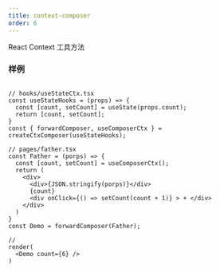 ```yaml
---
title: context-composer
order: 6
---
```


React Context 工具方法


<ImportTabs name="@jelper/context-composer" />

### 样例

```tsx live noInline

// hooks/useStateCtx.tsx
const useStateHooks = (props) => {
  const [count, setCount] = useState(props.count);
  return [count, setCount];
}
const { forwardComposer, useComposerCtx } = createCtxComposer(useStateHooks);

// pages/father.tsx
const Father = (porps) => {
  const [count, setCount] = useComposerCtx();
  return (
    <div>
      <div>{JSON.stringify(porps)}</div>
      {count}
      <div onClick={() => setCount(count + 1)} > + </div>
    </div>
  )
}
const Demo = forwardComposer(Father);

// 
render(
  <Demo count={6} />
)
```
